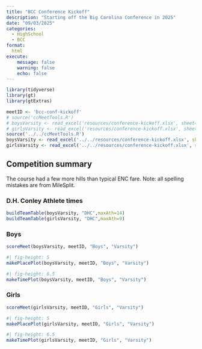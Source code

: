 ```yaml
---
title: "BCC Conference Kickoff"
description: "Starting off the Big Carolina Conference in 2025"
date: "09/03/2025"
categories:
  - HighSchool
  - BCC
format: 
  html
execute:
    message: false
    warning: false
    echo: false
---
```


```r
library(tidyverse)
library(gt)
library(gtExtras)

meetID <- 'bcc-conf-kickoff'
# source('ccMeetTools.R')
# boysVarsity <- read_excel('resources/conference-kickoff.xlsx', sheet="Boys")
# girlsVarsity <- read_excel('resources/conference-kickoff.xlsx', sheet="Girls")
source('../../ccMeetTools.R')
boysVarsity <- read_excel('../../resources/conference-kickoff.xlsx', sheet="Boys")
girlsVarsity <- read_excel('../../resources/conference-kickoff.xlsx', sheet="Girls")
```

## Competition summary
The course had a few more hills than typical ENC fare. Note: all spelling mistakes are from MileSplit.

### D.H. Conley Athlete times
```r
buildTeamTable(boysVarsity, "DHC",maxAth=14)
buildTeamTable(girlsVarsity, "DHC",maxAth=9)
```

### Boys
```r
scoreMeet(boysVarsity, meetID, "Boys", "Varsity")
```

```r
#| fig-height: 5
makePlacePlot(boysVarsity, meetID, "Boys", "Varsity")
```

```r
#| fig-height: 6.5
makeTimePlot(boysVarsity, meetID, "Boys", "Varsity")
```

### Girls
```r
scoreMeet(girlsVarsity, meetID, "Girls", "Varsity")
```

```r
#| fig-height: 5
makePlacePlot(girlsVarsity, meetID, "Girls", "Varsity")
```

```r
#| fig-height: 6.5
makeTimePlot(girlsVarsity, meetID, "Girls", "Varsity")
```
